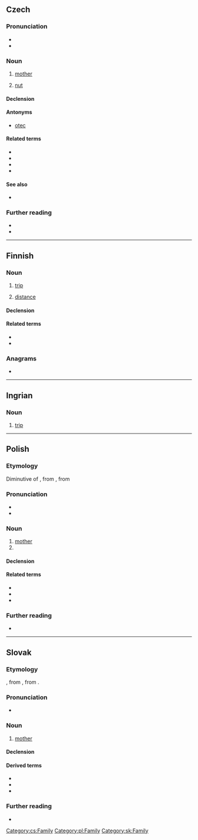 {{also|mátka}}
==Czech==

===Pronunciation===
* {{IPA|/ˈmatka/|lang=cs}}
* {{audio|Cs-matka.ogg|audio|lang=cs}}

===Noun===
{{cs-noun|g=f}}

# [[mother]]
#: {{syn|cs|máma|mamka|maminka|máti|mutr}}
# [[nut]] {{gloss|of a bolt}}
#: {{syn|cs|matice}}

====Declension====
{{cs-decl-noun|matka|matky|matce|matku|matko|matce|matkou|matky|matek|matkám|matky|matky|matkách|matkami}}

====Antonyms====
* [[otec]]

====Related terms====
* {{l|cs|maminka}}
* {{l|cs|mateřský}}
* {{l|cs|mateřství}}
* {{l|cs|mateřídouška}}

====See also====
* {{l|cs|šroub}} {{qualifier|bolt}}

===Further reading===
* {{R:PSJC}}
* {{R:SSJC}}

[[Category:cs:Family]]

----

==Finnish==

===Noun===
{{fi-noun}}

# [[trip]]
#: {{ux|fi|Guamille on '''matkaa''' 76 kilometriä.|The '''trip''' to Guam is 76 kilometres.}}
# [[distance]]

====Declension====
{{fi-decl-kala|matk|||a}}

====Related terms====
* {{l|fi|matkata}}
* {{l|fi|matkustaa}}

===Anagrams===
* {{anagrams|fi|kamat}}

----

==Ingrian==

===Noun===
{{head|izh|noun}}

# [[trip]]

----

==Polish==

===Etymology===
Diminutive of {{der|pl|zlw-pol|mać}}, from {{der|pl|sla-pro|*mati}}, from {{der|pl|ine-pro|*méh₂tēr}}

===Pronunciation===
* {{audio|Pl-matka.ogg|audio|lang=pl}}
* {{pl-IPA}}

===Noun===
{{pl-noun|f}}

# [[mother]]
# {{diminutive of|mata|lang=pl}}

====Declension====
{{pl-decl-noun
|matka|matki
|matki|matek
|matce|matkom
|matkę|matki
|matką|matkami
|matce|matkach
|matko|matki
}}

====Related terms====
* {{l|pl|matczyny|pos=adjective}}
* {{l|pl|mama|pos=casual}}
* {{l|pl|mamusia|pos=diminutive}}

===Further reading===
* {{R:PWN}}

[[Category:pl:Family]]

----

==Slovak==

===Etymology===
{{suffix|mať|ka|lang=sk}}, from {{der|sk|sla-pro|*mati}}, from {{der|sk|ine-pro|*méh₂tēr}}.

===Pronunciation===
* {{IPA|/ˈmatka/|lang=sk}}

===Noun===
{{sk-noun|g=f|gen=matky|pl=matky|genpl=matiek|decl=žena}}

# [[mother]]

====Declension====
{{sk-decl-noun|matka|matky|matke|matku|matke|matkou|matky|matiek|matkám|matky|matkách|matkami}}

====Derived terms====
* {{l|sk|materský}}
* {{l|sk|materinský}}
* {{l|sk|matkin}}

===Further reading===
* {{R:SDK}}

[[Category:sk:Family]]